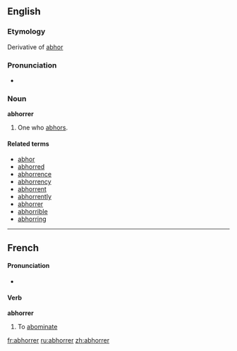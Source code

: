 ==English==

===Etymology===
Derivative of [[abhor]]

===Pronunciation===
*{{audio|en-us-abhorrer.ogg|Audio (US)}}

===Noun===
'''abhorrer'''
# One who [[abhor]]s.

====Related terms====
*[[abhor]]
*[[abhorred]]
*[[abhorrence]]
*[[abhorrency]]
*[[abhorrent]]
*[[abhorrently]]
*[[abhorrer]]
*[[abhorrible]]
*[[abhorring]]

----

==French==

====Pronunciation====
* {{IPA|/a.bɔ.ʁe/}}

====Verb====
'''abhorrer'''
# To [[abominate]] 

[[fr:abhorrer]]
[[ru:abhorrer]]
[[zh:abhorrer]]